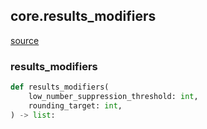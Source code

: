 ## core.results_modifiers
[source](https://github.com/Health-Informatics-UoN/hutch-cohort-discovery/tree/main/app/resolve/core/results_modifiers.py)
### results_modifiers
```python
def results_modifiers(
    low_number_suppression_threshold: int,
    rounding_target: int,
) -> list:
```
